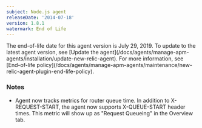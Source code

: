 ```yaml
---
subject: Node.js agent
releaseDate: '2014-07-18'
version: 1.8.1
watermark: End of Life
---
```


<Callout variant="important">
  The end-of-life date for this agent version is July 29, 2019. To update to the latest agent version, see [Update the agent](/docs/agents/manage-apm-agents/installation/update-new-relic-agent). For more information, see [End-of-life policy](/docs/agents/manage-apm-agents/maintenance/new-relic-agent-plugin-end-life-policy).
</Callout>

### Notes

* Agent now tracks metrics for router queue time. In addition to X-REQUEST-START, the agent now supports X-QUEUE-START header times. This metric will show up as "Request Queueing" in the Overview tab.
